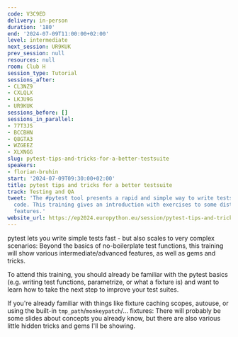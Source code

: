 ```yaml
---
code: V3C9ED
delivery: in-person
duration: '180'
end: '2024-07-09T11:00:00+02:00'
level: intermediate
next_session: UR9KUK
prev_session: null
resources: null
room: Club H
session_type: Tutorial
sessions_after:
- CL3NZ9
- CXLQLX
- LKJU9G
- UR9KUK
sessions_before: []
sessions_in_parallel:
- 77T3JS
- BCCBHN
- Q8GTA3
- WZGEEZ
- XLXNGG
slug: pytest-tips-and-tricks-for-a-better-testsuite
speakers:
- florian-bruhin
start: '2024-07-09T09:30:00+02:00'
title: pytest tips and tricks for a better testsuite
track: Testing and QA
tweet: 'The #pytest tool presents a rapid and simple way to write tests for your Python
  code. This training gives an introduction with exercises to some distinguishing
  features.'
website_url: https://ep2024.europython.eu/session/pytest-tips-and-tricks-for-a-better-testsuite
---
```


pytest lets you write simple tests fast - but also scales to very complex scenarios: Beyond the basics of no-boilerplate test functions, this training will show various intermediate/advanced features, as well as gems and tricks.

To attend this training, you should already be familiar with the pytest basics (e.g. writing test functions, parametrize, or what a fixture is) and want to learn how to take the next step to improve your test suites.

If you're already familiar with things like fixture caching scopes, autouse, or using the built-in `tmp_path`/`monkeypatch`/... fixtures: There will probably be some slides about concepts you already know, but there are also various little hidden tricks and gems I'll be showing.
